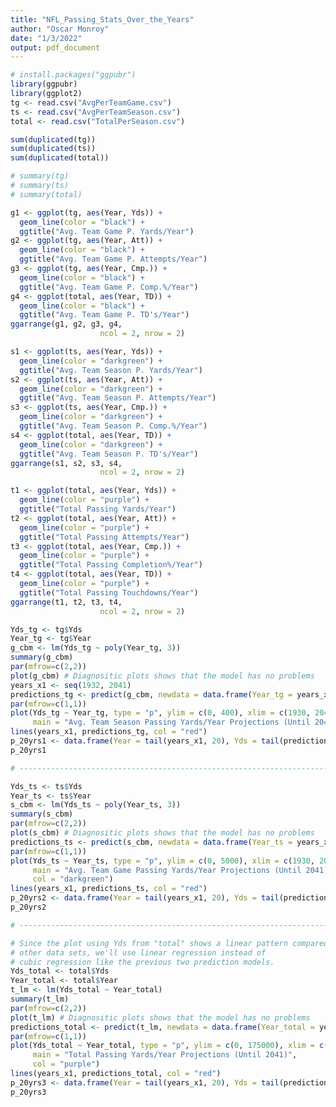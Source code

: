 ---
title: "NFL_Passing_Stats_Over_the_Years"
author: "Oscar Monroy"
date: "1/3/2022"
output: pdf_document
---

```{r}
# install.packages("ggpubr")
library(ggpubr)
library(ggplot2)
tg <- read.csv("AvgPerTeamGame.csv")
ts <- read.csv("AvgPerTeamSeason.csv")
total <- read.csv("TotalPerSeason.csv")

sum(duplicated(tg))
sum(duplicated(ts))
sum(duplicated(total))

# summary(tg)
# summary(ts)
# summary(total)
```

```{r}
g1 <- ggplot(tg, aes(Year, Yds)) + 
  geom_line(color = "black") +
  ggtitle("Avg. Team Game P. Yards/Year")
g2 <- ggplot(tg, aes(Year, Att)) + 
  geom_line(color = "black") +
  ggtitle("Avg. Team Game P. Attempts/Year")
g3 <- ggplot(tg, aes(Year, Cmp.)) + 
  geom_line(color = "black") +
  ggtitle("Avg. Team Game P. Comp.%/Year")
g4 <- ggplot(total, aes(Year, TD)) + 
  geom_line(color = "black") +
  ggtitle("Avg. Team Game P. TD's/Year")
ggarrange(g1, g2, g3, g4,
                    ncol = 2, nrow = 2)

s1 <- ggplot(ts, aes(Year, Yds)) + 
  geom_line(color = "darkgreen") +
  ggtitle("Avg. Team Season P. Yards/Year")
s2 <- ggplot(ts, aes(Year, Att)) + 
  geom_line(color = "darkgreen") +
  ggtitle("Avg. Team Season P. Attempts/Year")
s3 <- ggplot(ts, aes(Year, Cmp.)) + 
  geom_line(color = "darkgreen") +
  ggtitle("Avg. Team Season P. Comp.%/Year")
s4 <- ggplot(total, aes(Year, TD)) + 
  geom_line(color = "darkgreen") +
  ggtitle("Avg. Team Season P. TD's/Year")
ggarrange(s1, s2, s3, s4,
                    ncol = 2, nrow = 2)

t1 <- ggplot(total, aes(Year, Yds)) + 
  geom_line(color = "purple") +
  ggtitle("Total Passing Yards/Year")
t2 <- ggplot(total, aes(Year, Att)) + 
  geom_line(color = "purple") +
  ggtitle("Total Passing Attempts/Year")
t3 <- ggplot(total, aes(Year, Cmp.)) + 
  geom_line(color = "purple") +
  ggtitle("Total Passing Completion%/Year")
t4 <- ggplot(total, aes(Year, TD)) + 
  geom_line(color = "purple") +
  ggtitle("Total Passing Touchdowns/Year")
ggarrange(t1, t2, t3, t4,
                    ncol = 2, nrow = 2)
```

```{r}
Yds_tg <- tg$Yds
Year_tg <- tg$Year
g_cbm <- lm(Yds_tg ~ poly(Year_tg, 3))
summary(g_cbm)
par(mfrow=c(2,2))
plot(g_cbm) # Diagnositic plots shows that the model has no problems
years_x1 <- seq(1932, 2041)
predictions_tg <- predict(g_cbm, newdata = data.frame(Year_tg = years_x1))
par(mfrow=c(1,1))
plot(Yds_tg ~ Year_tg, type = "p", ylim = c(0, 400), xlim = c(1930, 2046),
     main = "Avg. Team Season Passing Yards/Year Projections (Until 2041)")
lines(years_x1, predictions_tg, col = "red")
p_20yrs1 <- data.frame(Year = tail(years_x1, 20), Yds = tail(predictions_tg, 20))
p_20yrs1

# -----------------------------------------------------------------------------

Yds_ts <- ts$Yds
Year_ts <- ts$Year
s_cbm <- lm(Yds_ts ~ poly(Year_ts, 3))
summary(s_cbm)
par(mfrow=c(2,2))
plot(s_cbm) # Diagnositic plots shows that the model has no problems
predictions_ts <- predict(s_cbm, newdata = data.frame(Year_ts = years_x1))
par(mfrow=c(1,1))
plot(Yds_ts ~ Year_ts, type = "p", ylim = c(0, 5000), xlim = c(1930, 2046),
     main = "Avg. Team Game Passing Yards/Year Projections (Until 2041)", 
     col = "darkgreen")
lines(years_x1, predictions_ts, col = "red")
p_20yrs2 <- data.frame(Year = tail(years_x1, 20), Yds = tail(predictions_ts, 20))
p_20yrs2

# -----------------------------------------------------------------------------

# Since the plot using Yds from "total" shows a linear pattern compared to the
# other data sets, we'll use linear regression instead of
# cubic regression like the previous two prediction models.
Yds_total <- total$Yds
Year_total <- total$Year
t_lm <- lm(Yds_total ~ Year_total)
summary(t_lm)
par(mfrow=c(2,2))
plot(t_lm) # Diagnositic plots shows that the model has no problems
predictions_total <- predict(t_lm, newdata = data.frame(Year_total = years_x1))
par(mfrow=c(1,1))
plot(Yds_total ~ Year_total, type = "p", ylim = c(0, 175000), xlim = c(1930, 2046),
     main = "Total Passing Yards/Year Projections (Until 2041)", 
     col = "purple")
lines(years_x1, predictions_total, col = "red")
p_20yrs3 <- data.frame(Year = tail(years_x1, 20), Yds = tail(predictions_total, 20))
p_20yrs3
```

